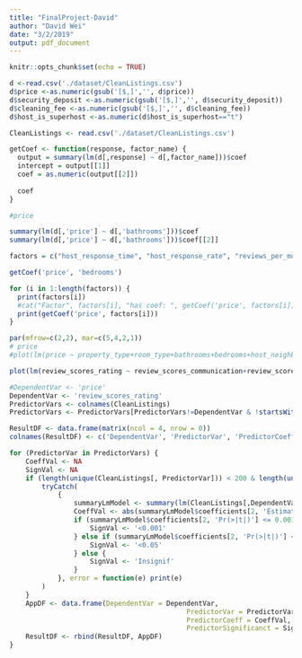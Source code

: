 ```yaml
---
title: "FinalProject-David"
author: "David Wei"
date: "3/2/2019"
output: pdf_document
---
```


```r
knitr::opts_chunk$set(echo = TRUE)
```

```r
d <-read.csv('./dataset/CleanListings.csv')
d$price <-as.numeric(gsub('[$,]','', d$price))
d$security_deposit <-as.numeric(gsub('[$,]','', d$security_deposit))
d$cleaning_fee <-as.numeric(gsub('[$,]','', d$cleaning_fee))
d$host_is_superhost <-as.numeric(d$host_is_superhost=="t")

CleanListings <- read.csv('./dataset/CleanListings.csv')

```

```r
getCoef <- function(response, factor_name) {
  output = summary(lm(d[,response] ~ d[,factor_name]))$coef
  intercept = output[[1]]
  coef = as.numeric(output[[2]])
  
  coef
}
```

```r
#price

summary(lm(d[,'price'] ~ d[,'bathrooms']))$coef
summary(lm(d[,'price'] ~ d[,'bathrooms']))$coef[[2]]

factors = c("host_response_time", "host_response_rate", "reviews_per_month", "host_is_superhost", "host_neighbourhood", "host_total_listings_count", "host_identity_verified", "neighbourhood_cleansed", "is_location_exact", "property_type", "room_type", "accommodates", "bathrooms", "bedrooms", "beds", "bed_type", "square_feet", "security_deposit", "cleaning_fee",  "minimum_nights", "maximum_nights", "number_of_reviews", "review_scores_rating", "instant_bookable","reviews_per_month")

getCoef('price', 'bedrooms')
```

```r
for (i in 1:length(factors)) {
  print(factors[i])
  #cat("Factor", factors[i], "has coef: ", getCoef('price', factors[i]), "\n")
  print(getCoef('price', factors[i]))
}

par(mfrow=c(2,2), mar=c(5,4,2,1))
# price
#plot(lm(price ~ property_type+room_type+bathrooms+bedrooms+host_neighbourhood+beds+host_verifications_reviews+neighbourhood_group_cleansed+review_scores_checkin+accommodates+guests_included+review_scores_accuracy+host_is_superhost, data = d))

plot(lm(review_scores_rating ~ review_scores_communication+review_scores_accuracy+review_scores_checkin+review_scores_location+review_scores_cleanliness+require_guest_profile_picture+require_guest_phone_verification+host_is_superhost+host_verifications_identity_manual+host_verifications_manual_online+neighbourhood+host_neighbourhood+host_identity_verified+instant_bookable+room_type, data = d))

```

```r

#DependentVar <- 'price' 
DependentVar <- 'review_scores_rating'
PredictorVars <- colnames(CleanListings)
PredictorVars <- PredictorVars[PredictorVars!=DependentVar & !startsWith(PredictorVars, 'amenities')]

ResultDF <- data.frame(matrix(ncol = 4, nrow = 0))
colnames(ResultDF) <- c('DependentVar', 'PredictorVar', 'PredictorCoeff', 'PredictorSignificanct')

for (PredictorVar in PredictorVars) {
	CoeffVal <- NA
	SignVal <- NA
	if (length(unique(CleanListings[, PredictorVar])) < 200 & length(unique(CleanListings[, PredictorVar])) >= 2) {
		tryCatch(
			{
				summaryLmModel <- summary(lm(CleanListings[,DependentVar] ~ CleanListings[,PredictorVar]))
				CoeffVal <-	abs(summaryLmModel$coefficients[2, 'Estimate'])
				if (summaryLmModel$coefficients[2, 'Pr(>|t|)'] <= 0.001) {
					SignVal <- '<0.001'
				} else if (summaryLmModel$coefficients[2, 'Pr(>|t|)'] <= 0.05) {
					SignVal <- '<0.05'
				} else {
					SignVal <- 'Insignif'
				}
			}, error = function(e) print(e)
		)
	}
	AppDF <- data.frame(DependentVar = DependentVar,
											PredictorVar = PredictorVar, 
											PredictorCoeff = CoeffVal,
											PredictorSignificanct = SignVal)
	ResultDF <- rbind(ResultDF, AppDF)
}

```


